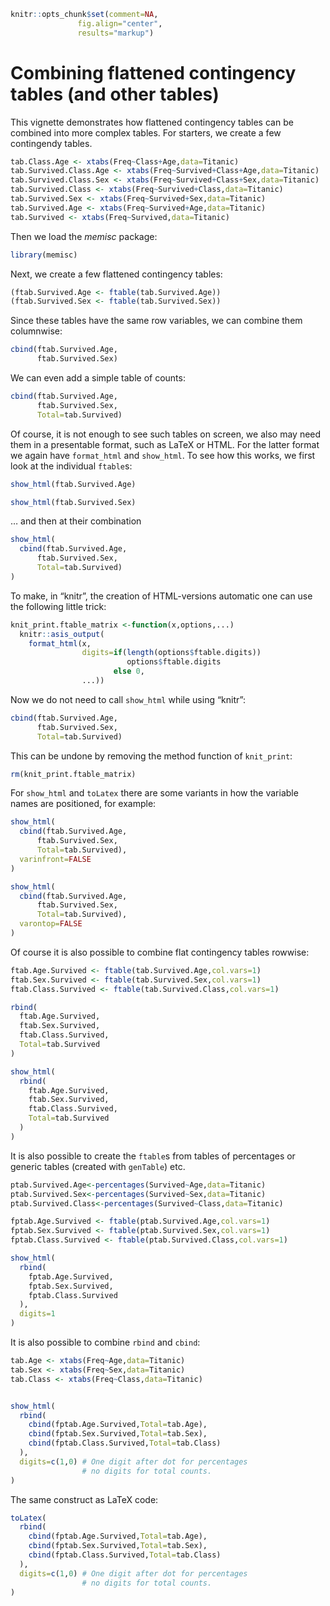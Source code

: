 % \VignetteIndexEntry{Combining flattened contingency tables (and other tables)}
% \VignetteEngine{knitr::rmarkdown}
% \VignetteEncoding{UTF-8}

```r
knitr::opts_chunk$set(comment=NA,
               fig.align="center",
               results="markup")
```

# Combining flattened contingency tables (and other tables)

This vignette demonstrates how flattened contingency tables can be combined into more
complex tables. For starters, we create a few contingendy tables.

```r
tab.Class.Age <- xtabs(Freq~Class+Age,data=Titanic)
tab.Survived.Class.Age <- xtabs(Freq~Survived+Class+Age,data=Titanic)
tab.Survived.Class.Sex <- xtabs(Freq~Survived+Class+Sex,data=Titanic)
tab.Survived.Class <- xtabs(Freq~Survived+Class,data=Titanic)
tab.Survived.Sex <- xtabs(Freq~Survived+Sex,data=Titanic)
tab.Survived.Age <- xtabs(Freq~Survived+Age,data=Titanic)
tab.Survived <- xtabs(Freq~Survived,data=Titanic)
```
Then we load the *memisc* package:
```r
library(memisc)
```

Next, we create a few flattened contingency tables:
```r
(ftab.Survived.Age <- ftable(tab.Survived.Age))
(ftab.Survived.Sex <- ftable(tab.Survived.Sex))
```
Since these tables have the same row variables, we can combine them columnwise:
```r
cbind(ftab.Survived.Age,
      ftab.Survived.Sex)
```
We can even add a simple table of counts:
```r
cbind(ftab.Survived.Age,
      ftab.Survived.Sex,
      Total=tab.Survived)
```
Of course, it is not enough to see such tables on screen, we also may need them in a presentable
format, such as LaTeX or HTML. For the latter format we again have `format_html` and `show_html`.
To see how this works, we first look at the individual `ftable`s:
```r
show_html(ftab.Survived.Age)
```
```r
show_html(ftab.Survived.Sex)
```
... and then at their combination
```r
show_html(
  cbind(ftab.Survived.Age,
      ftab.Survived.Sex,
      Total=tab.Survived)
)
```
To make, in "knitr", the creation of HTML-versions automatic one can use the following little trick:
```r
knit_print.ftable_matrix <-function(x,options,...)
  knitr::asis_output(
    format_html(x,
                digits=if(length(options$ftable.digits))
                          options$ftable.digits
                       else 0,
                ...))
```
Now we do not need to call `show_html` while using "knitr":
```r
cbind(ftab.Survived.Age,
      ftab.Survived.Sex,
      Total=tab.Survived)
```
This can be undone by removing the method function of `knit_print`:
```r
rm(knit_print.ftable_matrix)
```
For `show_html` and `toLatex` there are some variants in how the 
variable names are positioned, for example:
```r
show_html(
  cbind(ftab.Survived.Age,
      ftab.Survived.Sex,
      Total=tab.Survived),
  varinfront=FALSE
)
```

```r
show_html(
  cbind(ftab.Survived.Age,
      ftab.Survived.Sex,
      Total=tab.Survived),
  varontop=FALSE
)
```
Of course it is also possible to combine flat contingency tables rowwise:
```r
ftab.Age.Survived <- ftable(tab.Survived.Age,col.vars=1)
ftab.Sex.Survived <- ftable(tab.Survived.Sex,col.vars=1)
ftab.Class.Survived <- ftable(tab.Survived.Class,col.vars=1)

rbind(
  ftab.Age.Survived,
  ftab.Sex.Survived,
  ftab.Class.Survived,
  Total=tab.Survived
)
```
```r
show_html(
  rbind(
    ftab.Age.Survived,
    ftab.Sex.Survived,
    ftab.Class.Survived,
    Total=tab.Survived
  )
)
```
It is also possible to create the `ftable`s from tables of percentages or generic tables (created
with `genTable`) etc.
```r
ptab.Survived.Age<-percentages(Survived~Age,data=Titanic)
ptab.Survived.Sex<-percentages(Survived~Sex,data=Titanic)
ptab.Survived.Class<-percentages(Survived~Class,data=Titanic)

fptab.Age.Survived <- ftable(ptab.Survived.Age,col.vars=1)
fptab.Sex.Survived <- ftable(ptab.Survived.Sex,col.vars=1)
fptab.Class.Survived <- ftable(ptab.Survived.Class,col.vars=1)

show_html(
  rbind(
    fptab.Age.Survived,
    fptab.Sex.Survived,
    fptab.Class.Survived
  ),
  digits=1
)
```

It is also possible to combine `rbind` and `cbind`:
```r
tab.Age <- xtabs(Freq~Age,data=Titanic)
tab.Sex <- xtabs(Freq~Sex,data=Titanic)
tab.Class <- xtabs(Freq~Class,data=Titanic)


show_html(
  rbind(
    cbind(fptab.Age.Survived,Total=tab.Age),
    cbind(fptab.Sex.Survived,Total=tab.Sex),
    cbind(fptab.Class.Survived,Total=tab.Class)
  ),
  digits=c(1,0) # One digit after dot for percentages 
                # no digits for total counts.
)
```
The same construct as LaTeX code:
```r
toLatex(
  rbind(
    cbind(fptab.Age.Survived,Total=tab.Age),
    cbind(fptab.Sex.Survived,Total=tab.Sex),
    cbind(fptab.Class.Survived,Total=tab.Class)
  ),
  digits=c(1,0) # One digit after dot for percentages 
                # no digits for total counts.
)
```


